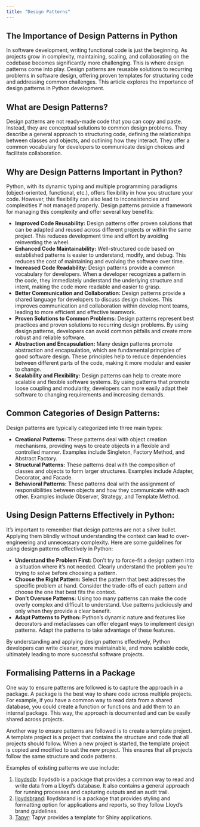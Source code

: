 ```yaml
---
title: "Design Patterns"
---
```


## The Importance of Design Patterns in Python

In software development, writing functional code is just the beginning. As projects grow
in complexity, maintaining, scaling, and collaborating on the codebase becomes
significantly more challenging. This is where design patterns come into play. Design
patterns are reusable solutions to recurring problems in software design, offering proven
templates for structuring code and addressing common challenges. This article explores the
importance of design patterns in Python development.

## What are Design Patterns?

Design patterns are not ready-made code that you can copy and paste. Instead, they are
conceptual solutions to common design problems. They describe a general approach to
structuring code, defining the relationships between classes and objects, and outlining
how they interact. They offer a common vocabulary for developers to communicate design
choices and facilitate collaboration.

## Why are Design Patterns Important in Python?

Python, with its dynamic typing and multiple programming paradigms (object-oriented,
functional, etc.), offers flexibility in how you structure your code. However, this
flexibility can also lead to inconsistencies and complexities if not managed properly.
Design patterns provide a framework for managing this complexity and offer several key
benefits:

* **Improved Code Reusability:** Design patterns offer proven solutions that can be
  adapted and reused across different projects or within the same project. This reduces
  development time and effort by avoiding reinventing the wheel.
* **Enhanced Code Maintainability:** Well-structured code based on established patterns is
  easier to understand, modify, and debug. This reduces the cost of maintaining and
  evolving the software over time.
* **Increased Code Readability:** Design patterns provide a common vocabulary for
  developers. When a developer recognizes a pattern in the code, they immediately
  understand the underlying structure and intent, making the code more readable and easier
  to grasp.
* **Better Communication and Collaboration:** Design patterns provide a shared language
  for developers to discuss design choices. This improves communication and collaboration
  within development teams, leading to more efficient and effective teamwork.
* **Proven Solutions to Common Problems:** Design patterns represent best practices and
  proven solutions to recurring design problems. By using design patterns, developers can
  avoid common pitfalls and create more robust and reliable software.
* **Abstraction and Encapsulation:** Many design patterns promote abstraction and
  encapsulation, which are fundamental principles of good software design. These
  principles help to reduce dependencies between different parts of the code, making it
  more modular and easier to change.
* **Scalability and Flexibility:** Design patterns can help to create more scalable and
  flexible software systems. By using patterns that promote loose coupling and modularity,
  developers can more easily adapt their software to changing requirements and increasing
  demands.

## Common Categories of Design Patterns:

Design patterns are typically categorized into three main types:

* **Creational Patterns:** These patterns deal with object creation mechanisms, providing
  ways to create objects in a flexible and controlled manner. Examples include Singleton,
  Factory Method, and Abstract Factory.
* **Structural Patterns:** These patterns deal with the composition of classes and objects
  to form larger structures. Examples include Adapter, Decorator, and Facade.
* **Behavioral Patterns:** These patterns deal with the assignment of responsibilities
  between objects and how they communicate with each other. Examples include Observer,
  Strategy, and Template Method.

## Using Design Patterns Effectively in Python:

It's important to remember that design patterns are not a silver bullet. Applying them
blindly without understanding the context can lead to over-engineering and unnecessary
complexity. Here are some guidelines for using design patterns effectively in Python:

* **Understand the Problem First:** Don't try to force-fit a design pattern into a
  situation where it's not needed. Clearly understand the problem you're trying to solve
  before choosing a pattern.
* **Choose the Right Pattern:** Select the pattern that best addresses the specific
  problem at hand. Consider the trade-offs of each pattern and choose the one that best
  fits the context.
* **Don't Overuse Patterns:** Using too many patterns can make the code overly complex and
  difficult to understand. Use patterns judiciously and only when they provide a clear
  benefit.
* **Adapt Patterns to Python:** Python's dynamic nature and features like decorators and
  metaclasses can offer elegant ways to implement design patterns. Adapt the patterns to
  take advantage of these features.

By understanding and applying design patterns effectively, Python developers can write
cleaner, more maintainable, and more scalable code, ultimately leading to more successful
software projects.

## Formalising Patterns in a Package

One way to ensure patterns are followed is to capture the approach in a package. A package
is the best way to share code across multiple projects. For example, if you have a common
way to read data from a shared database, you could create a function or functions and add
them to an internal package. This way, the approach is documented and can be easily shared
across projects.

Another way to ensure patterns are followed is to create a template project. A template
project is a project that contains the structure and code that all projects should follow.
When a new project is started, the template project is copied and modified to suit the new
project. This ensures that all projects follow the same structure and code patterns.

Examples of existing patterns we use include:

1. [lloydsdb](../packages/lloydsdb.qmd): lloydsdb is a package that provides a common way
   to read and write data from a Lloyd's database. It also contains a general approach for
   running processes and capturing outputs and an audit trail.
1. [lloydsbrand](../packages/lloydsbrand.qmd): lloydsbrand is a package that provides
   styling and formatting option for applications and reports, so they follow Lloyd's
   brand guidelines.
1. [Tapyr](https://appsilon.github.io/tapyr-docs/): Tapyr provides a template for Shiny
   applications.
